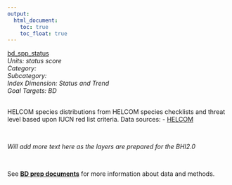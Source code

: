 ```yaml
---
output:
  html_document:
    toc: true
    toc_float: true
---
```


[bd_spp_status](https://github.com/OHI-Science/bhi/blob/master/baltic/layers/bd_spp_status_bhi2015.csv)\
*Units: status score*\
*Category:*\
*Subcategory:*\
*Index Dimension: Status and Trend*\
*Goal Targets: BD*\
<br>

HELCOM species distributions from HELCOM species checklists and threat level based upon IUCN red list criteria.  Data sources:  - [HELCOM](http://www.helcom.fi/baltic-sea-trends/biodiversity/red-list-of-species)

<br>

*Will add more text here as the layers are prepared for the BHI2.0*

<br>

See [**BD prep documents**](https://github.com/OHI-Science/bhi-1.0-archive/blob/draft/baltic2015/prep/BD/bd_prep.md) for more information about data and methods.

<br>

